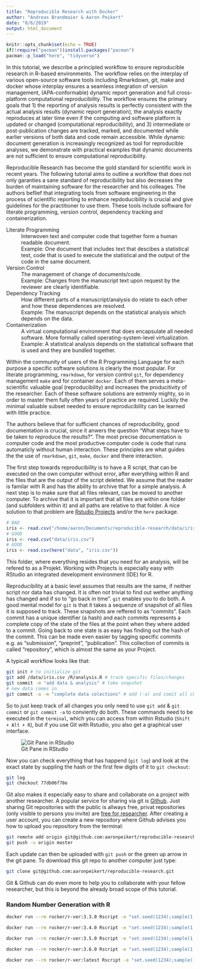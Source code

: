 ```yaml
---
title: "Reproducible Research with Docker"
author: "Andreas Brandmaier & Aaron Peikert"
date: "8/6/2019"
output: html_document
---
```


```r
knitr::opts_chunk$set(echo = TRUE)
if(!require("pacman"))install.packages("pacman")
pacman::p_load("here", "tidyverse")
```

In this tutorial, we describe a principled workflow to ensure reproducible research in R-based environments. The workflow relies on the interplay of various open-source software tools including Rmarkdown, git, make and docker whose interplay ensures a seamless integration of version management, (APA-conformable) dynamic report generation and full cross-platform computational reproducibility. The workflow ensures the primary goals that 1) the reporting of analysis results is perfectly consistent with the actual analysis results (dynamic report generation), the analysis exactly reproduces at later time even if the computing and software platform is updated or changed (computational reproducibility), and 3) intermediate or post-publication changes are tracked, marked, and documented while earlier versions of both data and code remain accessible. While dynamic document generation is increasingly recognized as tool for reproducible analyses, we demonstrate with practical examples that dynamic documents are not sufficient to ensure computational reproducibility.

Reproducible Research has become the gold standard for scientific work in recent years. The following tutorial aims to outline a workflow that does not only garanties a sane standard of reproducibility but also decreases the burden of maintaining software for the researcher and his colleages. The authors beflief that integrating tools from software engineering in the process of scientific reporting to enhance repdoducibility is crucial and give guidelines for the practitioner to use them. These tools include software for literate programming, version control, dependency tracking and containerization.

Literate Programming
: Interwoven text and computer code that together form a human readable document.
: Example: One document that includes text that descibes a statistical test, code that is used to execute the statistical and the output of the code in the same document.

Version Control
: The management of change of documents/code.
: Example: Changes from the manuscript text upon request by the reviewer are clearly identifiable. 

Dependency Tracking
: How different parts of a manuscript/analysis do relate to each other and how these dependences are resolved.
: Example: The manuscript depends on the statistical analysis which depends on the data.

Containerization
: A virtual computational environment that does encapsulate all needed software. More formally called operating-system-level virtualization.
: Example: A statistical analysis depends on the statistical software that is used and they are bundled together.

Within the community of users of the R Programming Language for each purpose a specific software solutions is clearly the most popular. For literate programming, `rmarkdown`, for version control `git`, for dependency management `make` and for container `docker`. Each of them serves a meta-scientific valuable goal (reproducibility) and increases the producitivity of the researcher. Each of these software solutions are extremly mighty, so in order to master them fully often years of practice are required. Luckily the minimal valuable subset needed to ensure reproducibility can be learned with little practice.

The authors believe that for sufficient chances of reproducibility, good documentation is crucial, since it anwers the question "What steps have to be taken to reproduce the results?". The most precise documentation is computer code and the most productive computer code is code that runs automaticly without human interaction. These principles are what guides the the use of `rmarkdown`, `git`, `make`, `docker` and there interaction.

The first step towards reproducibility is to have a R script, that can be executed on the own computer without error, after everything within R and the files that are the output of the script deleted. We assume that the reader is familar with R and has the ability to archive that for a simple analysis. A next step is to make sure that all files relevant, can be moved to another computer. To archive that it is important that all files are within one folder (and subfolders within it) and all paths are relative to that folder. A nice solution to that problem are [Rstudio Projects](https://r4ds.had.co.nz/workflow-projects.html) and/or the `here` package.

```r
# BAD
iris <- read.csv("/home/aaron/Documents/reproducible-research/data/iris.csv")
# GOOD
iris <- read.csv("data/iris.csv")
# GOOD
iris <- read.csv(here("data", "iris.csv"))
```

This folder, where everything resides that you need for an analysis, will be refered to as a Projekt. Working with Projects is especially easy with RStudio an integrated development environment (IDE) for R.

Reproducibility at a basic level assumes that results are the same, if neither script nor data has changed. It is often not trivial to find out wether anything has changed and if so to "go back in time". `git` enables you to do both. A good mental model for `git` is that it takes a sequenze of snapshot of all files it is supposed to track. These snapshots are reffered to as "commits". Each commit has a unique identifier (a hash) and each commits represents a complete copy of the state of the files at the point when they where added to a commit. Going back to one state is as easy has finding out the hash of the commit. This can be made even easier by tagging specific commits e.g. as "submission", "preprint", "publication". This collection of commits is called "repository", which is almost the same as your Project.

A typicall workflow looks like that:

```bash
git init # to initialize git
git add /data/iris.csv /R/analysis.R # track specific files/changes
git commit -m "add data & analysis" # take snapshot
# new data comes in
git commit -a -m "complete data colections" # add (-a) and comit all changes
```

So to just keep track of all changes you only need to use `git add` & `git commit` or `git commit -a` to conviently do both. These commands need to be executed in the `terminal`, which you can access from within Rstudio (`Shift + Alt + R`), but if you use Git with Rstudio, you also get a graphical user interface.

![Git Pane in RStudio](Images/git-pane.png)

Now you can check everything that has happend (`git log`) and look at the exact state by suppling the hash or the first few digits of it to `git checkout`:

```bash
git log
git checkout 77db06f78e
```

Git also makes it especially easy to share and collaborate on a project with another researcher. A popular service for sharing via git is [Github](https://github.com). Just sharing Git repositories with the public is allways free, privat repositories (only visible to persons you invite) are [free for researcher](https://help.github.com/en/articles/applying-for-an-educator-or-researcher-discount). After creating a user account, you can create a new repository where Github advises you how to upload you repository from the terminal:

```bash
git remote add origin git@github.com:aaronpeikert/reproducible-research.git
git push -u origin master
```

Each update can then be uploaded with `git push` or the green up arrow in the git pane. To download this git repo to another computer just type:

```bash
git clone git@github.com:aaronpeikert/reproducible-research.git
```

Git & Github can do even more to help you to collaborate with your fellow researcher, but this is beyond the already broad scope of this tutorial.



### Random Number Generation with R

```bash
docker run --rm rocker/r-ver:3.3.0 Rscript -e "set.seed(1234);sample(1:10, 5)"
```

```bash
docker run --rm rocker/r-ver:3.4.0 Rscript -e "set.seed(1234);sample(1:10, 5)"
```

```bash
docker run --rm rocker/r-ver:3.5.0 Rscript -e "set.seed(1234);sample(1:10, 5)"
```

```bash
docker run --rm rocker/r-ver:3.6.0 Rscript -e "set.seed(1234);sample(1:10, 5)"
```

```bash
docker run --rm rocker/r-ver:latest Rscript -e "set.seed(1234);sample(1:10, 5)"
```
